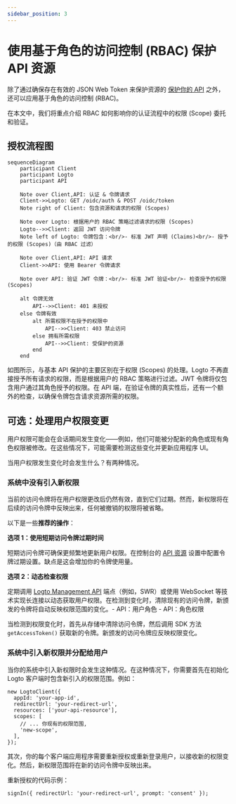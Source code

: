 ```yaml
---
sidebar_position: 3
---
```


# 使用基于角色的访问控制 (RBAC) 保护 API 资源

除了通过确保存在有效的 JSON Web Token 来保护资源的 [保护你的 API](/authorization/api-resources/protect-your-api) 之外，还可以应用基于角色的访问控制 (RBAC)。

在本文中，我们将重点介绍 RBAC 如何影响你的认证流程中的权限 (Scope) 委托和验证。

## 授权流程图

```mermaid
sequenceDiagram
    participant Client
    participant Logto
    participant API

    Note over Client,API: 认证 & 令牌请求
    Client->>Logto: GET /oidc/auth & POST /oidc/token
    Note right of Client: 包含资源和请求的权限 (Scopes)

    Note over Logto: 根据用户的 RBAC 策略过滤请求的权限 (Scopes)
    Logto-->>Client: 返回 JWT 访问令牌
    Note left of Logto: 令牌包含：<br/>- 标准 JWT 声明 (Claims)<br/>- 授予的权限 (Scopes)（由 RBAC 过滤）

    Note over Client,API: API 请求
    Client->>API: 使用 Bearer 令牌请求

    Note over API: 验证 JWT 令牌：<br/>- 标准 JWT 验证<br/>- 检查授予的权限 (Scopes)

    alt 令牌无效
        API-->>Client: 401 未授权
    else 令牌有效
        alt 所需权限不在授予的权限中
            API-->>Client: 403 禁止访问
        else 拥有所需权限
            API-->>Client: 受保护的资源
        end
    end
```

如图所示，与基本 API 保护的主要区别在于权限 (Scopes) 的处理。Logto 不再直接授予所有请求的权限，而是根据用户的 RBAC 策略进行过滤。JWT 令牌将仅包含用户通过其角色授予的权限。在 API 端，在验证令牌的真实性后，还有一个额外的检查，以确保令牌包含请求资源所需的权限。

## 可选：处理用户权限变更

用户权限可能会在会话期间发生变化——例如，他们可能被分配新的角色或现有角色权限被修改。在这些情况下，可能需要检测这些变化并更新应用程序 UI。

当用户权限发生变化时会发生什么？有两种情况。

### 系统中没有引入新权限

当前的访问令牌将在用户权限更改后仍然有效，直到它们过期。然而，新权限将在后续的访问令牌中反映出来，任何被撤销的权限将被省略。

以下是一些**推荐的操作**：

**选项 1：使用短期访问令牌过期时间**

短期访问令牌可确保更频繁地更新用户权限。在控制台的 [API 资源](/authorization/api-resources/#logto-api-resource-schema) 设置中配置令牌过期设置。缺点是这会增加你的令牌使用量。

**选项 2：动态检查权限**

定期调用 [Logto Management API](/integrate-logto/interact-with-management-api) 端点（例如，SWR）或使用 WebSocket 等技术实现长连接以动态获取用户权限。在检测到变化时，清除现有的访问令牌，新颁发的令牌将自动反映权限范围的变化。- API：用户角色 - API：角色权限

当检测到权限变化时，首先从存储中清除访问令牌，然后调用 SDK 方法 `getAccessToken()` 获取新的令牌。新颁发的访问令牌应反映权限变化。

### 系统中引入新权限并分配给用户

当你的系统中引入新权限时会发生这种情况。在这种情况下，你需要首先在初始化 Logto 客户端时包含新引入的权限范围。例如：

```tsx
new LogtoClient({
  appId: 'your-app-id',
  redirectUrl: 'your-redirect-url',
  resources: ['your-api-resource'],
  scopes: [
    // ... 你现有的权限范围,
    'new-scope',
  ],
});
```

其次，你的每个客户端应用程序需要重新授权或重新登录用户，以接收新的权限变化。然后，新权限范围将在新的访问令牌中反映出来。

重新授权的代码示例：

```tsx
signIn({ redirectUrl: 'your-redirect-url', prompt: 'consent' });
```
